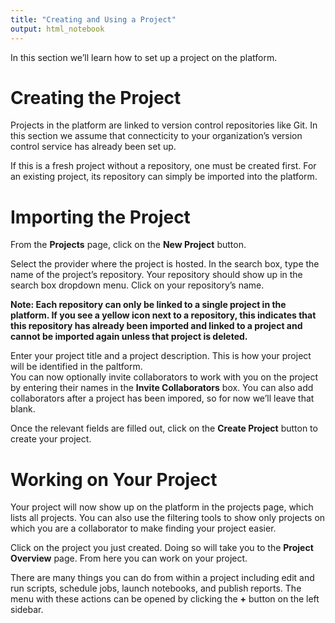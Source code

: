 ```yaml
---
title: "Creating and Using a Project"
output: html_notebook
---
```


In this section we'll learn how to set up a project on the platform.

# Creating the Project
Projects in the platform are linked to version control repositories like Git.  In this section we assume that connecticity to your organization's version control service has already been set up.

If this is a fresh project without a repository, one must be created first.  For an existing project, its repository can simply be imported into the platform. 

# Importing the Project
From the **Projects** page, click on the **New Project** button.

Select the provider where the project is hosted.  In the search box, type the name of the project's repository.  Your repository should show up in the search box dropdown menu.  Click on your repository's name.

**Note:  Each repository can only be linked to a single project in the platform.  If you see a yellow icon next to a repository, this indicates that this repository has already been imported and linked to a project and cannot be imported again unless that project is deleted.**

Enter your project title and a project description.  This is how your project will be identified in the paltform.  
You can now optionally invite collaborators to work with you on the project by entering their names in the **Invite Collaborators** box.  You can also add collaborators after a project has been impored, so for now we'll leave that blank.

Once the relevant fields are filled out, click on the **Create Project** button to create your project.

# Working on Your Project
Your project will now show up on the platform in the projects page, which lists all projects.  You can also use the filtering tools to show only projects on which you are a collaborator to make finding your project easier.

Click on the project you just created.  Doing so will take you to the **Project Overview** page.  From here you can work on your project.

There are many things you can do from within a project including edit and run scripts, schedule jobs, launch notebooks, and publish reports.  The menu with these actions can be opened by clicking the **+** button on the left sidebar.